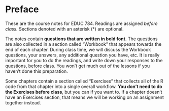 # Preface {.unnumbered}

These are the course notes for EDUC 784. Readings are assigned *before class.* Sections denoted with an asterisk (\*) are optional. 

The notes contain **questions that are written in bold font**. The questions are also collected in a section called "Workbook" that appears towards the end of each chapter. During class time, we will discuss the Workbook questions, your answers, any additional question you have, etc. It is really important for you to do the readings, and write down your responses to the questions, before class. You won't get much out of the lessons if you haven't done this preparation. 

Some chapters contain a section called "Exercises" that collects all of the R code from that chapter into a single overall workflow. **You don't need to do the Exercises before class**, but you can if you want to. If a chapter doesn't have an Exercises section, that means we will be working on an assignment together instead.



